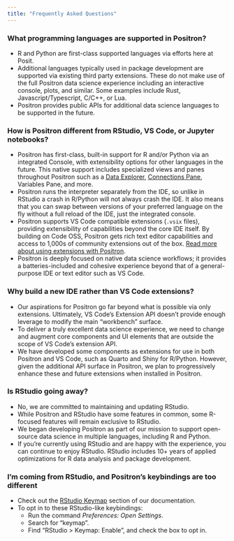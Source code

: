 ```yaml
---
title: "Frequently Asked Questions"
---
```


### What programming languages are supported in Positron?

* R and Python are first-class supported languages via efforts here at Posit.
* Additional languages typically used in package development are supported via existing third party extensions. These do not make use of the full Positron data science experience including an interactive console, plots, and similar. Some examples include Rust, Javascript/Typescript, C/C++, or Lua. 
* Positron provides public APIs for additional data science languages to be supported in the future.

### How is Positron different from RStudio, VS Code, or Jupyter notebooks?

* Positron has first-class, built-in support for R and/or Python via an integrated Console, with extensibility options for other languages in the future. This native support includes specialized views and panes throughout Positron such as a [Data Explorer](/data-explorer.qmd), [Connections Pane](connections-pane.qmd), Variables Pane, and more.
* Positron runs the interpreter separately from the IDE, so unlike in RStudio a crash in R/Python will not always crash the IDE. It also means that you can swap between versions of your preferred language on the fly without a full reload of the IDE, just the integrated console.
* Positron supports VS Code compatible extensions (`.vsix` files), providing extensibility of capabilities beyond the core IDE itself. By building on Code OSS, Positron gets rich text editor capabilities and access to 1,000s of community extensions out of the box. [Read more about using extensions with Positron](/extensions.qmd).
* Positron is deeply focused on native data science workflows; it provides a batteries-included and cohesive experience beyond that of a general-purpose IDE or text editor such as VS Code. 

### Why build a new IDE rather than VS Code extensions?

* Our aspirations for Positron go far beyond what is possible via only extensions. Ultimately, VS Code's Extension API doesn't provide enough leverage to modify the main "workbench" surface.
* To deliver a truly excellent data science experience, we need to change and augment core components and UI elements that are outside the scope of VS Code's extension API.
* We have developed some components as extensions for use in both Positron and VS Code, such as Quarto and Shiny for R/Python. However, given the additional API surface in Positron, we plan to progressively enhance these and future extensions when installed in Positron.

### Is RStudio going away?

* No, we are committed to maintaining and updating RStudio.
* While Positron and RStudio have some features in common, some R-focused features will remain exclusive to RStudio.
* We began developing Positron as part of our mission to support open-source data science in multiple languages, including R and Python.
* If you're currently using RStudio and are happy with the experience, you can continue to enjoy RStudio. RStudio includes 10+ years of applied optimizations for R data analysis and package development.

### I'm coming from RStudio, and Positron's keybindings are too different

* Check out the [RStudio Keymap](keyboard-shortcuts.qmd#rstudio-keymap) section of our documentation. 
* To opt in to these RStudio-like keybindings:
    * Run the command _Preferences: Open Settings_.
    * Search for "keymap".
    * Find "RStudio > Keymap: Enable", and check the box to opt in.
